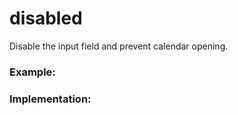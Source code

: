 
<Meta of={DisabledStories} />

# disabled

Disable the input field and prevent calendar opening.

### Example:

<Story of={DisabledStories.Example} />

### Implementation:

<Story of={DisabledStories.Implementation} />
